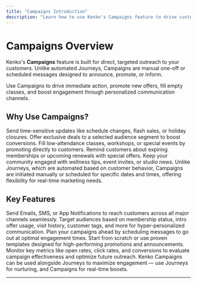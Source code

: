 ```yaml
---
title: "Campaigns Introduction"
description: "Learn how to use Kenko's Campaigns feature to drive customer engagement and boost conversions."
---
```


# Campaigns Overview

Kenko's **Campaigns** feature is built for direct, targeted outreach to your customers. Unlike automated Journeys, Campaigns are manual one-off or scheduled messages designed to announce, promote, or inform.

Use Campaigns to drive immediate action, promote new offers, fill empty classes, and boost engagement through personalized communication channels.

## Why Use Campaigns?

<CardGroup cols="2">
  <Card title="Quick Announcements" icon="megaphone">
    Send time-sensitive updates like schedule changes, flash sales, or holiday closures.
  </Card>
  <Card title="Targeted Promotions" icon="percent">
    Offer exclusive deals to a selected audience segment to boost conversions.
  </Card>
  <Card title="Class/Event Promotion" icon="calendar">
    Fill low-attendance classes, workshops, or special events by promoting directly to customers.
  </Card>
  <Card title="Boost Renewals" icon="repeat">
    Remind customers about expiring memberships or upcoming renewals with special offers.
  </Card>
  <Card title="Community Engagement" icon="users">
    Keep your community engaged with wellness tips, event invites, or studio news.
  </Card>
</CardGroup>

<Info>
  Unlike Journeys, which are automated based on customer behavior, Campaigns are initiated manually or scheduled for specific dates and times, offering flexibility for real-time marketing needs.
</Info>

## Key Features

<AccordionGroup>
  <Accordion title="Multi-Channel Messaging" icon="mobile">
    Send Emails, SMS, or App Notifications to reach customers across all major channels seamlessly.
  </Accordion>
  <Accordion title="Audience Segmentation" icon="filter">
    Target audiences based on membership status, intro offer usage, visit history, customer tags, and more for hyper-personalized communication.
  </Accordion>
  <Accordion title="Scheduled Sending" icon="calendar-days">
    Plan your campaigns ahead by scheduling messages to go out at optimal engagement times.
  </Accordion>
  <Accordion title="Template Options" icon="icons">
    Start from scratch or use proven templates designed for high-performing promotions and announcements.
  </Accordion>
  <Accordion title="Analytics Tracking" icon="chart-bar">
    Monitor key metrics like open rates, click rates, and conversions to evaluate campaign effectiveness and optimize future outreach.
  </Accordion>
</AccordionGroup>

<Note>
  Kenko Campaigns can be used alongside Journeys to maximize engagement — use Journeys for nurturing, and Campaigns for real-time boosts.
</Note>

---